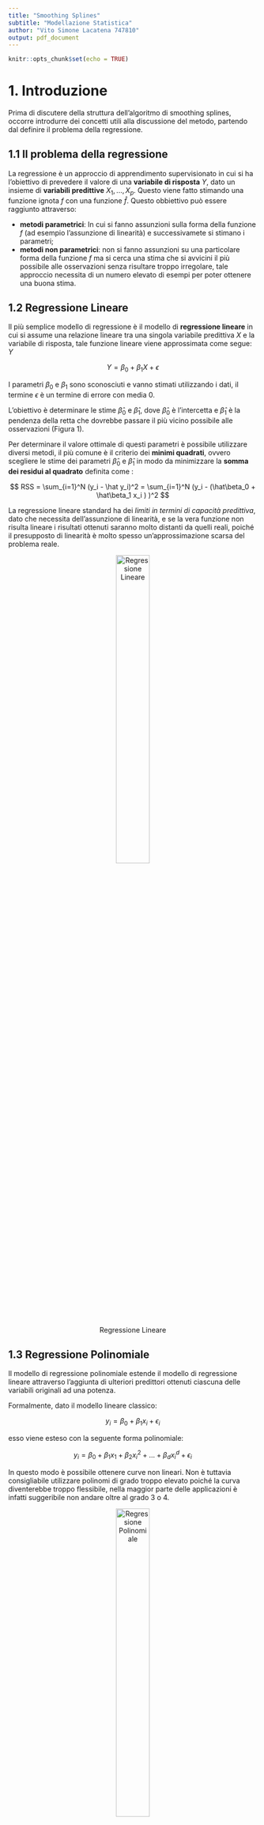 ```yaml
---
title: "Smoothing Splines"
subtitle: "Modellazione Statistica"
author: "Vito Simone Lacatena 747810"
output: pdf_document
---
```


```r
knitr::opts_chunk$set(echo = TRUE)
```

# 1. Introduzione
Prima di discutere della struttura dell'algoritmo di smoothing splines, occorre introdurre dei concetti utili alla discussione del metodo, partendo dal definire il problema della regressione.

## 1.1 Il problema della regressione
<p>La regressione è un approccio di apprendimento supervisionato in cui si ha l'obiettivo di prevedere il valore di una **variabile di risposta** $Y$, dato un insieme di **variabili predittive** $X_1,...,X_p$. Questo viene fatto stimando una funzione ignota $f$ con una funzione $\hat{f}$. Questo obbiettivo può essere raggiunto attraverso: </p> 
* **metodi parametrici**: In cui si fanno assunzioni sulla forma della funzione $f$ (ad esempio l'assunzione di linearità) e successivamete si stimano i parametri;
* **metodi non parametrici**: non si fanno assunzioni su una particolare forma della funzione $f$ ma si cerca una stima che si avvicini il più possibile alle osservazioni senza risultare troppo irregolare, tale approccio necessita di un numero elevato di esempi per poter ottenere una buona stima.



## 1.2 Regressione Lineare
<p> Il più semplice modello di regressione è il modello di **regressione lineare** in cui si assume una relazione lineare tra una singola variabile predittiva $X$ e la variabile di risposta, tale funzione lineare viene approssimata come segue: $Y$</p>
$$
Y = \beta_0  + \beta_1 X +  \epsilon
$$

<p>I parametri $\beta_0$  e $\beta_1$ sono sconosciuti e vanno stimati utilizzando i dati, il termine $\epsilon$ è un termine di errore con media 0.</p>
<p>L'obiettivo è determinare le stime $\hat\beta_0$ e $\hat\beta_1$, dove $\hat\beta_0$ è l'intercetta e $\hat\beta_1$ è la pendenza della retta che dovrebbe passare il più vicino possibile alle osservazioni (Figura 1).</p>
<p>Per determinare il valore ottimale di questi parametri è possibile utilizzare diversi metodi,  il più comune è il criterio dei **minimi quadrati**, ovvero scegliere le stime dei parametri $\hat\beta_0$  e $\hat\beta_1$ in modo da  minimizzare la **somma dei residui al quadrato**  definita come :</p>
$$
RSS = \sum_{i=1}^N (y_i - \hat y_i)^2 = \sum_{i=1}^N (y_i - (\hat\beta_0 +    \hat\beta_1 x_i ) )^2
$$


<p> La regressione lineare standard ha dei *limiti in termini di capacità predittiva*, dato che necessita dell'assunzione di linearità, e se la vera funzione non risulta lineare i risultati ottenuti saranno molto distanti da quelli reali, poiché il presupposto di linearità è molto spesso un’approssimazione scarsa del problema reale. </p>



<center>

![Regressione Lineare](./doc/img/linear-regression.png){width=40%}

</center>





## 1.3 Regressione Polinomiale
<p> Il modello di regressione polinomiale estende il modello di regressione lineare attraverso l'aggiunta di ulteriori predittori ottenuti ciascuna delle variabili originali ad una potenza. </p>
<p>Formalmente, dato il modello lineare classico: </p>

$$
y_i = \beta_0  + \beta_1 x_i +  \epsilon_i
$$

<p>esso viene esteso con  la seguente forma polinomiale:</p>


$$
y_i = \beta_0  + \beta_1 x_1 + \beta_2 x_i^2 +  ... + \beta_d x_i^d + \epsilon_i
$$
<p> In questo modo è possibile ottenere curve non lineari. Non è tuttavia consigliabile utilizzare polinomi di grado troppo elevato poiché la curva diventerebbe troppo flessibile, nella maggior parte delle applicazioni è infatti suggeribile non andare oltre al grado 3 o 4.</p>


<center>

![Regressione Polinomiale](./doc/img/poly-regression.png){width=40%}

</center>
## 1.4 Funzioni a gradino
<p>In alcune applicazioni, anche la regressione polinomiale può essere considerata limitata, tale limite è dato dalla loro natura globale: *determinare dei coefficienti per ottenere una specifica forma funzionale in una regione può far sì che la funzione assuma una forma troppo irregolare in regioni distanti*.</p>
<p> Un modo per superare questo limite è quello di utilizzare delle **funzioni a gradino**.</p>
<p>Tali funzioni dividono l'intervallo dei valori in $K$ bins distinti creando un insieme di valori di soglia (detti anche **cutpoints**) $c_1 ,c_2, ..., c_k$ e per ogni bin si va ad adattare una funzione costante, avremo quindi una funzione costante a tratti: </p>

$$
y_i = \beta_0  + \beta_1 C_1(x_i) + \beta_2 C_2(x_i) +  ... + \beta_k C_k(x_i)  + \epsilon_i
$$


dove $C_j$ con $j = 1...k$ è una funzione che assume valore 1 se $c_{j-1}< x_i < c_j$ altrimenti 0.

## 1.5 Funzioni base

<p>I modelli di regressione polinomiali e funzoni a scalini sono casi particolari di un framework generico di funzioni base, in cui si va ad adattare il seguente modello:</p>

$$
y_i = \beta_0  + \beta_1 b_1(x_i) + \beta_2 b_2(x_i) +  ... + \beta_k b_k(x_i)  + \epsilon_i
$$

<p>dove $b_j(.)$ sono funzioni base scelte in anticipo. </p>
<p>Questo significa che è possibile rivedere i casi precedenti come istanze di questo generico modello, ovvero:</p>
* regressione polinomiale: $b_j(x_i) = x_i^j$ ;
* funzioni a scalini : $b_j(x_i) = C_j(x_i)$ ;


## 1.6 Regressione polinomiale a tratti e Spline 
<p><p>Esiste una classe di funzioni base che estende l' approccio che di regressione polinomiale e la regressione constante a tratti.</p>

<p>**Idea**: Invece di adattare un polinomio di grado elevato su l'intero intervallo dei valori della variabile predittrice $X$ ,si potrebbe pensare di utilizzare una  funzione polinomiale a tratti, dividendo il dominio di X in intervalli contigui e rappresentando f con un polinomio di grado inferiore separato in ogni intervallo.</p>
<p>Tale approccio è chiamato **regressione polinomiale a tratti**.</p>
<p>**Esempio**: Se si considerano polinomi di terzo grado e si divide l'intervallo originale X sul punto $c$, avremmo due cubiche con differenti coefficienti:

![](./doc/img/cubicsplines.PNG){width=50%}
  
<p>In questo caso si adatteranno due diversi polinomi con i propri coefficienti, il punto $c$ dell'intervallo in cui si passa da un polinomio ad un altro è chiamato **nodo** ( o **knot** ).</p>


**Osservazione**: con $K$ nodi si avranno $K+1$ polinomi.

<p> I **gradi di libertà** per questo esempio sono 8, per gradi di libertà si intende il numero di parametri liberi (come il numero dei coefficienti in una funzione polinomiale), nell'esempio precedente il numero di gradi di libertà è quattro per ogni polinomio (poiché di grado 3), quindi in tutto otto.</p>

### 1.6.1 Vincoli di continuità

<center>

  ![Differenze con diversi livelli di continuità](./doc/img/disc){width=50%}

</center>

<br>
<p> Per avere una curva che non sia troppo flessibile e non appaia discontinua nel passaggio da un intervallo all'altro è importante
aggiungere tre vincoli: la **funzione deve essere continua** e  la **derivata prima e seconda dei polinomi a tratti devono essere continue**, in questo modo non solo il polinomio a tratti sarà continuo ma sarà anche smussato (Figura 3).</p>
<p>Ad ogni vincolo il numero di gradi di libertà si riduce di 1, in questo modo i gradi libertà del polinomio di grado 3 visto prima si riducono a 5.</p>


### 1.6.2 Spline
<p>Una **spline di ordine** $d$ con nodi $c_j$, $j=1,...,K$ *è un polinomio a tratti di ordine $d$ avente derivate continue sino all' ordine $d-1$.*</p>

<p>Le spline più utilizzate sono le **spline cubiche**,  con $K$ nodi utilizzano $K+4$ gradi di libertà e sono due volte differenziabile nell'intero intervallo X. Questo tipo di spline sono popolari perchè risulta  difficile all'occhio umano individuare una  discontinuità ai nodi.</p>

### 1.6.3 Basi della Spline
<p> Una regressione spline può essere rappresentata in termini di funzioni basi, come le **funzioni base a potenza troncate**.</p>
<p>**Caso semplice: ** regressione spline lineare con grado $d = 1$ e $K = 1$ nodi</p>

$$
y_i = \beta_0  + \beta_1 b_1(x_i) +  \beta_2 b_2(x_i)  + \epsilon_i
$$

dove $b_1(x) =  x$ e successivamente si usano funzioni  base troncate

![](./doc/img/lineartrunc.PNG){width=40%}


Se $x_i \le c$ allora $(x_i - c)_+ = 0$ e 
$y_i$ = $\beta_0$  + $\beta_1 x_i   + \epsilon_i$

Se $x_i > c$ allora $(x_i - c)_+ = (x_i - c)$ e 
$y_i$ = $\beta_0$  + $\beta_1 x_i  + \beta_2(x_i - c) + \epsilon_i$

<p>**Caso generale:** regressione spline di grado $d$  e $K$ nodi</p>

$y_i$ = $\beta_0$  + $\beta_1 b_1(x_i) +  \beta_2 b_2(x_i) + \beta_K b_K(x_i) + \beta_{K+1} b_{K+1}(x_i) +...+ \beta_{K+d} b_{K+d}(x_i) + \epsilon_i$

<p>le funzioni base sono</p>
$$
x,x^2,...,x^d,h(x,c_1),...,h(x,c_K)
$$

<p>dove in questo caso </p> $h(x,c) = (x-c)^d_+ = (x-c)^d$ se $x > c$ altrimenti $0$.</p>



### 1.6.4 Splines cubiche naturali
<p> Le Spline di grado superiore ad secondo mostrano un elevata variabilità agli estremi dell’intervallo. </p>
<p>Le  **spline naturale** risolvono questo problema, e permettono di produrre stime più stabili agli estremi dell' intervallo, aggiungendo un ulteriore vincolo che impone che la funzione sia lineare agli estremi dei nodi, con l' aggiunta di questo  vincolo  si liberano in tutto 4 gradi di libertà.</p>

### 1.6.5 La scelta del numero e della posizione dei nodi
<p>Un metodo obiettivo per determinare il numero e la posizione dei nodi consiste nell'utilizzare la cross-validation in cui si effettuano più iterazioni utilizzando una parte dei dati per adattare la spline con un determinato numero K di nodi e i dati non visti rimanenti sono utilizzati per fare la previsioni, si calcola una somma dei quadrati dei residui complessiva per avere una misura di valutazione. La procedura può essere effettuata più volte per diversi valori di K e scegliere il modello che ha fornito un risultato di RSS più piccolo.</p>

### 1.6.6 Vantaggi rispetto alla regressione polinomiale
<p>Le spline di regressione permettono di ottenere risultati superiori rispetto a quelli della regressione polinomiale, perchè a differenza dei polinomi che per produrre una curva flessibile deve utilizzare un alto grado, le spline ottengono flessibilità aumentando il numero dei nodi ma mantenendo un grado basso, producendo in questo modo stime più stabili permettendo di posizionare più nodi(quindi più flessibilità) in regioni in cui la funzione da stimare tende a cambiare rapidamente e meno nodi in regioni in cui la funzioni è più stabile.</p>

# 2. Smoothing Splines

## 2.1 Panoramica
<p> Si consideri il problema di trovare la funzione $f(x)$  tale che minimizzi la **somma dei quadrati dei residui** </p>
$$
RSS = \sum_{i=1}^n (y_i - f(x_i))^2
$$ 

<p>In assenza di alcun vincolo si potrebbe ottenere un RSS pari a zero scegliendo la funzione $f$ che interpoli perfettamente tutti i puntii $y_i$, tuttavia la curva di regressione risulterebbe troppo flessibile. </p>
<p>Occorre quindi e il modo di smussare la funzione, modificando la $RSS$ da minimizzare nella seguente forma: </p>
$$
RSS(f,\lambda) = \sum_{i=1}^n (y_i - f(x_i))^2 + \lambda\int f''(t)^2 dt
$$

<p>La funzione $f$ è definita **smoothing spline**. </p> 
<p> L'approccio smoothing splines è una tecnica molto utilizzata di **regressione non parametrica**, dato che non si fa alcuna assunzione sulla forma di $f$ ma si cerca una stima di una funzione sconosciuta che si avvicini il più possibile alle osservazioni senza risultare né troppo approssimativa né, nel caso opposto, troppo irregolare. </p>


<p> La prima parte di $RSS$ definisce una misura di distanza dai dati mentre la seconda parte definisce una **termine penalità** che va a penalizzare la variabilità della funzione $f$, la quantità $\lambda\int f''(t)^2 dt$  è quindi una misura del cambiamento globale nella funzione $f'(t)$ </p>
* se $f$ è smussata $\int f'(t)$ sarà costante e  $\int f''(t)$ avrà un valore molto piccolo;
* se $f$ è irregolare $\int f'(t)$ sarà molto variabile   e  $\int f''(t)$ avrà un valore molto grande;

<p>Il parametro $\lambda$ è un **parametro di smoothing** che porterà $f$ ad essere smussata, il parametro assume valori compresi in  $(0,\infty)$ :</p>
* Con valore $\lambda = 0$ i suoi effetti sono nulli e quindi la funzione assumerà un comportamento molto irregolare;
* con $\lambda = \infty$ la funzione sarà una linea retta che passa il più vicino possibile ai dati.

<p> Quindi grandi valori di $\lambda$ producono curve smussata, mentre piccoli valori di questo parametro producono curve più irregolari. </p>
<p>Occorre notare che all'aumentare del valore di $\lambda$ da 0 a $\infty$ il numero di gradi di libertà descresce da $n$ a 2, il parametro di regolarizzazione $\lambda$ controlla l'irregolarità della spline e quindi anche i gradi di libertà effettivi. </p>


<p>La funzione $f(x)$ che **minimizza la RSS** è una **spline cubica naturale ** avente nodi ad ogni punto $x_1,...,x_n$, ovvero è  un polinomio cubico a tratti con nodi a valori distinti di X, derivate prime e seconde continue ad ogni nodo, ed inoltre è lineare nelle regioni al di fuori dei nodi estremi.</p>


<p>Il vettore n-dimensionale $\hat{f}_\lambda$ contenenti i valori adattati ai dati di training $x_1,...,x_n$, nonchè soluzione di  $RSS(f,\lambda)$ per un determinato valore di $\lambda$ può essere quindi scritto nella seguente forma :</p>

$$
\hat{f}_\lambda = S_{\lambda}y
$$


Questo perché, riscrivendo la spline cubica naturale in termini delle sue funzioni base : </p>

$$
f(x) = \sum_{j=1}^n N_j(x) \theta_j
$$
<p> Dove $N_j$ denota la j-esima funzione base  n-dimensionale della spline cubica naturale, e $\theta_j$  è un generico parametro.</p>
<p> Si può così riscrivere il criterio di minimizzazione nella seguente forma: </p>
$$
RSS(f, \lambda) = (y - N \theta)^T(y -N \theta) + \lambda \theta^T \Omega_n \theta
$$
<p>Con $N_{i,j} = N_j(x_i)$ e $\{\Omega_n\}_{j,k} = \int N_j''(t)N_k''(t)dt$ </p>

<p> Il vettore di  coefficenti $\hat{\theta} = (\hat{\theta_1},...,\hat{\theta_n})^T$ è soluzione del seguente problema di minimizzazione</p>

$$
\hat{\theta} = \underset{\theta \in \mathbb{R}^n}{\operatorname{argmin}}  (y - N \theta)^T(y -N \theta) + \lambda \theta^T \Omega_n \theta
$$
<p>che è un problema di *regressione ridge generalizzata*, avente come soluzione:</p>


$$
\hat{\theta} = (N^TN + \lambda \Omega_n)^{-1}N^T y.
$$
<p>Dato ll vettore $\hat{f}_\lambda$  soluzione di RSS  </p>
$$
\hat{f}_\lambda = \sum_{j=1}^n N_j(x)\hat{\theta}_j
$$
<p>può essere scritto come: </p>
$$
\hat{f}_\lambda = N(N^TN + \lambda \Omega_n)^{-1}N^Ty
$$ 
&nbsp;
<p>definendo $S_{\lambda} =  N(N^TN + \lambda \Omega_n)^{-1}N^T$
si ha che: </p>
$$
\hat{f}_\lambda = S_{\lambda}y
$$


<p>La matrice di dimensione $n \times n$ $S_{\lambda}$ è nota  come **matrice di smooothing**.</p>
## 2.2 Proprietà della Matrice di Smoothing

<p>La matrice di smoothing:</p>
* é una matrice  quadtrata $n \times n$ simmetrica di rango $n$
* è semi-definitia positiva ,ovvero $\forall x \neq 0$  $xS_\lambda x \ge 0$


<p> Dato che $S_\lambda$ è simmetrica e semi definita positiva, essa ammette una **eigendecomposition**.</p>

<p> Assumendo che N sia invertibile (ovvero esiste una matrice $N^{-1}$ tale che il prodotto matriciale tra le due restituisce la matrice identità), la matrice di smoothing può essere riscritta nel seguente modo:</p>
<p>$S_\lambda = N(N^T N + \lambda \Omega_N)^{-1} N^T$ </p>
<p>$=N(N^T N + \lambda (N^T N^{-T}) \Omega_N (N^{-1} N))^{-1} N^T$</p>
<p>$=N [N^T (N + \lambda N^{-T}) \Omega_N (N^{-1}) N]^{-1} N^T$</p>
<p>$=N N^{-1} (I + \lambda N^{-T} \Omega_N N^{-1})^{-1}N^{-T}N^T$</p>
<p>$=( I + \lambda K)^{-1}$</p>


Dove $K = N^{-T} \Omega_N N^{-1}$ è una **matrice di penalità**.

La decomposizione della matrice in termini dei suoi autovalori e autovettori è quindi la seguente:
$$
S_\lambda = \sum_{k=1}^N \rho_k(\lambda) u_k u_k^T
$$
Con 
$$
 \rho_k(\lambda) = \frac{1}{1 + \lambda d_k}
$$
<p>Dove $d_k$ è il k-esimo autovalore di $K$.</p>

<p>La **somma degli elementi diagonali della matrice di smoothing** corrisponde al **numero dei gradi di libertà** della smoothing spline.</p>
$$
df_\lambda = trace(S_{\lambda})
$$




## 2.3 Selezione automatica dei parametri di smoothing
<p>In generale i parametri di smoothing da stimare per la regressione spline  sono:</p>
* il grado delle spline;
* il numero e la posizione dei nodi.

<p>Nel caso delle smoothing splines si avrà un solo parametro $\lambda$ da stimare, poichè: </p>
* Il grado della spline è fissato a 3 e
* I  nodi della spline corrispondono alle osservazioni distinte; 

<p> Il parametro $\lambda$ dato regola il gradi di libertà effettivi della smoothing spline, inoltre è possibile ricavare il valore di  $\lambda$ dato un fissato numero di gradi di libertà, questo perchè dato che   $df_\lambda = trace(S_{\lambda})$ è monotona in $\lambda$ è possibile invertire la relazione.</p>


<p> Uno dei metodi per valutare la scelta del parametro $\lambda$ è la **Cross-Validation**, in particolare la **Leave-One-Out (LOOCV)** che consiste nell'adattare il modello su N-1 osservazioni e effettuare una predizione sull'unica osservazione non vista. Questa procedura viene eseguita per N volte.</p>
<p>L'**errore di Cross-Validation Leave One Out** è calcolato come segue: </p>

$$
RSS_{CV}(\lambda) = \sum_{i=1}^N \left (y_i -\hat{f}_\lambda^{(-i)}(x_i)\right )^2
$$
<p> Dove la notazione $\hat{f}_\lambda^{(-i)}$ indica la funzione smoothing spline adattata su tutti  i dati di training tranne che su $x_i$.</p>
<p>Si può dimostrare che questo errore può essere calcolato in modo efficente utilizzando la seguente formula:</p>

$$
RSS_{CV}(\lambda) = \sum_{i=1}^N \left (y_i -\hat{f}_\lambda^{(-i)}(x_i)\right )^2= \sum_{i=1}^N \left [\frac{y_i -\hat{f}_\lambda(x_i)}{1 - \{S_\lambda\}_{ii}}\right ]^2
$$

<p>In questa formula:</p>
* il termine $\hat{f}_\lambda$ indica  la funzione spline adattata a *tutte* le osservazioni ( anche $x_i$) e valutata in $x_i$ 
* $\{S_\lambda\}_{ii}$ l'elemento diagonale i-esimo della matrice $S_\lambda$.

<p>Questa formula afferma che è possibile calcolare in modo rapido ciascuno degli **adattameti leave one out** utilizzando solo la funzione adattata a tutte le osservazioni. </p>


<p>La LOOCV può essere interpretata come una somma dei residui quadtrati *pesata* con $w_i = \frac{1}{(1 - \{S_\lambda\}_{ii})^2}$, dato che $\{S_\lambda\}_{ii}$ è diverso per ogni osservazione, il criterio da un peso diverso ad ogni osservazione.
Un miglioramento della LOOCV è la Generalized Cross-Validation (GCV) che permette di equilibrare il peso delle diverse osservazioni, questo criterio trova il valore di $\lambda$ che minimizza</p>

$$
GCV(\lambda) = \frac{\frac{1}{n} \sum_ {i=1}^n (y_i - \hat{f}_\lambda(x_i))^2}{(1 - trace(S_\lambda)/n)^2}
$$


## 2.4 Compromesso Bias-Varianza

<p>Il compromesso bias-varianza è una proprietà specifica di tutti i modelli di apprendimento automatico (supervisionati), che impone un compromesso tra la “flessibilità” del modello e il comportamento su dati non visti. </p>


<p>La **varianza** si riferisce alla *variazione del valore della funzione stimata $\hat f$ al variare dei dati di training* che vengono utilizzati, se un metodo presenta una varianza elevata allora piccole variazioni nei dati di training possono portare a grandi variazioni in $\hat f$. </p>

<p> Il **bias** si riferisce alla *distorsione introdotta approssimando un problema complesso con un modello più semplice*.</p>

<p> Occorre definire un compromesso tra bias e varianza poiché al crescere  dell'una, decrescerà l'altra.</p>

<p> La scelta del valore di $df_\lambda$ ha effetto sul bias e sulla varianza in quanto:</p>
* valori **troppo bassi di $df_\lambda$** provocano un **alto bias** e una **bassa varianza** e la funzione andrebbe in **underfitting** dato che il modello sarà troppo semplice;
* valori **troppo alti di $df_\lambda$** provocano un **basso bias** ma un **alta varianza** e la funzione andrebbe in **overfitting** dato che il modello sarà troppo flessibile;


<p> Dato che $\hat{f}_\lambda = S_{\lambda}y$, si ha che: </p>
* $Cov(\hat f) = S_\lambda Cov(y)S_\lambda ^T = S_\lambda S_\lambda ^T$ (Gli elementi diagonali sono le varianze puntuali al punto $x_i$) 
* $Bias(\hat f) = f - E[\hat f] = f -  S_\lambda f$

<p>dove $f$ è il vettore (sconosciuto) delle valutazioni della vera f nei punti di training X.</p>

## 2.5 Caso Multidimensionale
<p>Sino ad ora si è considerato il caso unidimensionale del metodo delle smoothing splines, ma tale approccio può essere generalizzato anche per un numero superiore di dimensioni. Data la coppia $y_i,x_i$ , con $y_i \in \mathbb{R}$ e $x_i \in \mathbb{R}^d$, e una funzione di regressione d-dimensionale $f(x)$, si consideri il seguente problema:</p>

$$
\min_f \sum_{i=1}^N \{y_i - f(x_i)\}^2 + \lambda J[f] 
$$

<p>dove $J$ è una funzione di penalità appropriata per stabilizzare una funzione f in $\mathbb{R}^d$. Esempio in $\mathbb{R}^2$:</p>
$$
 J[f] = \int \int_{\mathbb{R}^2} \left[ \left( \frac{\partial^2 f(x)}{\partial x_1^2}\right)^2 + 2\left( \frac{\partial^2 f(x)}{\partial x_1 \partial x_2}\right)^2 +\left( \frac{\partial^2 f(x)}{\partial x_2^2}\right)^2\right]dx_1dx_2.
$$

<p>Utilizzando per l'ottimizzazione questa penalità si ottiene una superficie bidimensionale smussata, nota come **spline a superficie sottile** (thin-plate spline). Condivide molte proprietà con la smoothing spline unidimensionale. </p>

* Per $\lambda \to 0$ si ottiene come soluzione una funzione di interpolazione;
* Per $\lambda \to \infty$ la soluzione converge al piano dei minimi quadrati;

<p> Per valori intermedi, la soluzione può essere rappresentata come un **espansione lineare delle funzioni base**. La soluzione ha la forma </p>


$$
f(x) = \beta_0 + \beta^Tx + \sum_{j=1}^Ta_jh_j(x)w
$$
<p>Dove $h_j = ||x - x_j||^2log||x -x_j||$. I coefficienti si determinano sostituendo la $f(x)$ in $$\min_f \sum_{i=1}^N \{y_i - f(x_i)\}^2 + \lambda J[f]$$ 

<p> In generale si può rappresentare $f \in \mathbb{R}^d$ come una espansione di qualsiasi grande insieme di funzioni base, e controllare la complessità applicando un regolarizzatore come quello visto precedentemente. </p> 



<p> Per esempio se si considera il caso di $X \in \mathbb{R}^2$ si ha :</p>
* Una base di funzioni $h_{11}(X_1),...,h_{1K_1}(X_1)$ per rappresentare la funzione di coordinate $X_1$
* Una base di funzioni $h_{21}(X_2),...,h_{2K_2}(X_2)$ per rappresentare la funzione di coordinate $X_2$ 

<p>Una funzione di coordinate $f(X_1,X_2)$ può essere rappresentata in termini del prodotto delle basi delle due funzioni su $X_1$ e $X_2$:</p>

$$
f(X_1,X_2) = \sum_{i=1}^{K_1}\sum_{j=1}^{K_2} \theta_{ij} h_{1i}(X_1)h_{2j}(X_2)
$$
<p>Si può quindi costruire una base di una funzione spline multidimensionale dai prodotti di tutte le coppie di basi di funzioni di ogni  smoothing-spline univariata. </p>
<p>L'aumentare della dimensione comporta una crescita esponenziale in termini di funzioni base e occorre quindi ridurre il numero di funzioni per ogni coordinata, uno dei modi più naturali utilizzata da una classe ristretta delle splines mutlidimensionali è quello di assumere che la funzione $f$ sia **additiva**, ovvero: </p>
$$
f(X) = \alpha + f_1(X_1) + ... + f_d(X_d)
$$
<p> In questo modo il termine di penalità può essere espresso come </p>
$$
J[f] = J(f_1 + f_2 + ... + f_d) = \sum_{j=1}^d \int f_j''(t_j)^2 dt_j
$$

 
# 3. Implementazioni in R
<p> R è un linguaggio e ambiente di programmazione nato negli anni 90 per usi statistici. R è oggi molto diffuso, grazie alla flessibilità della sintassi, alla sua natura modulare e la sempre più vasta comunità che ne supporta lo sviluppo. R rappresenta oggi un framework in grado di acquisire moli di dati dalle più disparate sorgenti, offrendo strumenti per una loro analisi immediata ed efficiente. </p>

<p>Sono presenti due principali implementazioni della smoothing spline in R, in due package distinti: </p>
* la funzione **smooth.spline** nel package **stats**;
* la funzione **ss** nel package **npreg**;

## 3.1 Funzione smooth.spline
Gli argomenti in input alla funzione smooth.spline sono i seguenti:


| Argomento | Descrizione | 
|:--:|:--------------------|
| x | Vettore di valori della variabile predittiva| 
| y | Vettore di valori della variabile di risposta | 
| w | Vettore di pesi della stessa dimensione di x (opzionale), di default è un vettore di 1|
|df| Numero dei gradi di libertà desiderati. Più alto è il numero, più flessibile sarà la curva adattata, il valore é compreso  essere compreso tra 1 e il numero di punti distinti in x|
|spar| Parametro di smoothing, se specificato il parametro $\lambda$  Può essere speè una funzione monotona di spar|
|lambda| Può essere specificato direttamente al posto di scar  o df|
|cv|Booleano, se impostato a TRUE viene utilizzata la cross-validation di Tipo Leave-One-Out (LOOCV) altriementi  se FALSE la Generalized Cross-Validation (GCV). Viene usato per il calcolo dei parametri di smoothing solo quando sia spar che df non sono specificati è anche se vengono speficiati è  comunque  usato per determinare cv.crit nel risultato. Impostando questo argoemento su NA  si salta la valutazione|
|all.knots| Se TRUE utilizza tutii i punti distinti come nodi, se FALSE usa un sottoinsieme di questi punti|
|nknots|Può essere settato come il numero o un criterio che resituisce il numero di nodi ( funziona solo se all.nots = FALSE)|
|keep.data|Booleano che specifica se i dati di input devono essere mantenuti nel risultato. Se TRUE (come per default), i valori adattati e i residui sono disponibili dal risultato|
|df.offset|Permette di aumentare i gradi di libertà di df.offset nel criterio GCV.|
|penality|Coefficiente della penalità per i gradi di libertà nel criterio GCV.|
|control.spar|Lista opzionale con i componenti nominati che controllano la ricerca della radice quando il parametro di smoothing spar è calcolato.|
|tol|Soglia di  tolleranza per l'uguaglianza o l'unicità dei valori x. I valori sono suddivisi in intervalli di dimensione tol e i valori che cadono nello stesso intervallo sono considerati uguali. Deve essere strettamente positivo (e finito)|
|keep.stuff|Argomento booleano sperimentale che indica se il risultato deve tenere extra dai calcoli interni. Dovrebbe permettere di ricostruire la matrice X e altro.|

<p> I componenti più importanti presenti nell'oggetto restituito dalla funzione smooth.spline sono i seguenti:</p>
* **x** : i valori distinti di x;
* **y** : i valori adattati corrispondenti a x;
* **w**:  i pesi utilizzati ai valori unici di x;
* **cv.crit**: punteggio della cross-validation effettiata a seconda di cv. Il punteggio CV è spesso chiamato "PRESS" , per 'PREdiction Sum of Squares';
* **pen.crit** : il criterio penalizzato, ovvero la somma (ponderata) dei quadrati residui (RSS);
* **df** : gradi di libertà utilizzati.;
* **lambda** : il valore di $\lambda$;

* **fit**: Lista di oggetti quali la sequenza dei nodi, il numero di coefficenti, e i loro valori, valore minimo e il range di valori di x;



## 3.2 Funzione ss
<p>La funzione $ss$ è ispirata alla funzione $smooth.spline$ del package stats, in aggiunta a $smooth.splin$:</p>
- Invece dell'argomento cv disponde di $method$ permettendo di scegliere tra otti diversi metodi (GCV, OCV, GACV, ACV, REML, ML, AIC) per selezionare il parametro di smoothing;
- Permette di definire tre tipi di spline(linear, cubic,quintic);
- permette di definire un vincolo di periodicità
- permette di specificare i valori dei nodi

<p>GLi argomenti x,y,w,df,spar,lambda,all.knots,nknots,keep.data,df.offset,penality,control.spar sono gli stessi ritrovati in smooth.spline. Di seguito verranno descritti gli argomenti presenti in $ss$ e non presenti in $smooth.spline$.</p>

| Argomento | Descrizione | 
|:--:|:-------------|
| method | Metodo per selezionare il parametro di smoothing. Ignorato se viene fornito spar o lambda.| 
|m|Il valore predefinito è m = 2, che è una spline di smoothing cubica. Imposta m = 1 per uno spline lineare o m = 3 per uno spline quintico |
|periodic|Se TRUE, la funzione stimata f(x) è costretta ad essere periodica |
|knots| Vettore dei valori dei nodi per la spline. I valori dovrebbero essere singoli e all'interno dell'intervallo dei valori x (per evitare un warning).|
|bernoulli| Se TRUE, vengono utilizzati polinomi di Bernoulli scalati per le funzioni di base e di penalizzazione. Se FALSE, produce la definizione "classica" di una spline di smoothing.|

# 4. Esempio: Graduate Admission

## 4.1 Dataset
<p>Vediamo ora un esempio pratico utilizzando come dataset di riferimento **Graduate Admission** ( link: https://www.kaggle.com/mohansacharya/graduate-admissions). Il dataset è stato creato per la previsione delle ammissioni dei laureati, contiene diversi variabili considerati importanti durante l'applicazione per i programmi di master. Le feature incluse sono:</p>

* **GRE Scores** (General Test Score)
* **TOEFL Scores** (Test Of English as a Foreign Language)
* **University Rating** ( su 5 )
* **Statement of Purpose (SOP)** e **Letter of Recommendation Strength (LOR)** ( su 5 )
* **Undergraduate GPA** (Grade Point Average) ( su 10 )
* **Research Experience** ( booleano )
* **Chance of Admit** (da 0 a 1)

<p>Questo dataset ha lo scopo di aiutare gli studenti nella selezione delle università con i loro profili. Il risultato previsto dà loro un'idea delle loro possibilità per una particolare università. </p>
<p>Utilizzando il Dataset è possibile effettuare un task di regressione utilizzando le variabili predittive fornite (punteggio GRE, punteggio TOEFL, rating universitario, ecc.) per determinare la relazione tra i punteggi ottenuti e la probabilità di ammissione di un nuovo candidato, valutando quanto quindi quanto questi test siano importanti per la probabilità di essere ammessi. </p>
&nbsp;

**Caricamento del dataset**
&nbsp;


```r

data <- read.csv(file = './data/admission.csv',sep=',')


head(data,20)


```
&nbsp;

<p>Di seguito verranno mostrate diverse applicazioni della  smoothing spline  utilizzando come variabile di risposta la variabile  **Chance.of.Admit**, e un’unica variabile predittiva, scelta tra le variabili numeriche del dataset.</p>
<p> **Variabile Predittiva: GRE Score** </p>
<p> Considero come variabile predittive il punteggio GRE, plottando i valori di **Chance.of.Admit** per diversi valori della variabile **GRE Score**.</p>
&nbsp;
```r
library(scales)
xlabel = 'GRE.Score'
ylabel = 'Chance.of.Admit'
x <- data$GRE.Score
y <- data$Chance.of.Admit
plot(x,y,xlab = xlabel,ylab = ylabel,type = "p",col=alpha('darkblue', 0.2),pch =16,cex=0.8)

```


### 4.2 Casi Estremi

<p> Impostando il parametro **df** dei gradi di libertà con df = n (numero di osservazioni uniche ) e df = 2 si ottengono i casi estremi.</p>
<p> Si ricorda  che al crescere del valore di $\lambda$ il numero di gradi di libertà decresce, la funzione *smooth.spline* determina automaticamente a quali valori di $\lambda$ corrispondono i gradi di libertà impostati e adatta la funzione in base ai parametri specificati.</p>

```r
n = length(unique(x))

spline_A <- smooth.spline(x,y,df = 2,all.knots = TRUE)
spline_B <- smooth.spline(x,y,df = n,all.knots = TRUE)

print(spline_A)
```
<p> Speficando un numero di gradi di libertà pari a 2 si ottenuto un valore di $\lambda$ = 4366.614 , la somma dei residui al quadrato *RSS*  con questa funzione è di circa 0.456</p>
```r
print(spline_B)
```
<p> Speficando un numero di gradi di libertà pari al numero di osservazioni distinte, si ottenuto un valore di $\lambda$ vicino allo zero, la somma dei residui al quadrato *RSS*  con questa funzione è anch'essa vicino allo zero in quanto si sarà ottenuta una curva che passa perfettamente per i punti di training ma sarà troppo flessibile.</p>
&nbsp;
```r
plot(x,y,xlab = xlabel,ylab = ylabel,type = "p",col=alpha('darkblue', 0.2),pch =16,cex=0.8)
lines(spline_A,lwd=2,col="blue")
lines(spline_B,lwd=2,col="red")
legend("bottomright", c(paste("df=2, ",'lambda',"=",format(spline_A$lambda,scientific = TRUE)),paste("df=",n, ",lambda=",format(spline_B$lambda,scientific = TRUE))) ,col=c("blue","red"),lwd=2)

```


<p> Dal grafico  si può notare infatti  che con un numero di gradi di libertà di 2 il parametro labmda assume un valore molto alto, la curva risultante sarà quindi una retta, al contrario  con un numero di gradi di libertà pari al numero di osservazioni il parametro $\lambda$ avrà un valore vicino a  0 e la curva risultante sarà molto irregolare .</p>



### 4.3 Adattare la smoothing spline con la cross-validation 

<p> Vediamo di adattare la smoothing spline stimando i parametri di $\lambda$ e di $df$  in modo da ottenere un risultato ottimale.</p>
<p>Richiamando la funzione *smooth.spline* non specificando nessuno dei parametri quali lambda, df e spar, la funzione effettuerà automaticamente una cross validation per stimare i parametri di smoothing. </p>
&nbsp;
```r
GRE_fit <- smooth.spline(x, y,all.knots = TRUE)
GRE_fit
```
&nbsp;


```r
plot(x,y,xlab = xlabel,ylab = ylabel,type = "p",col=alpha('darkblue', 0.2),pch =16,cex=0.8)
lines(GRE_fit,lwd=2,col="purple")
legend("bottomright",paste("df=",GRE_fit$df ,'lambda',"=",format(GRE_fit$lambda,scientific = TRUE)),col="purple",lwd=2)

```
<p> I parametri di smoothing ottenuti sono quelli che minimizzano l'errore di cross-validation. La smoothing spline adattata è la curva visualizzata nel grafico che  minimizza la RSS ed assume una forma  smussata.</p>
&nbsp;


## 4.3 Altre variabili del dataset
<p>**Variabile Predittiva: TOEFL Score**</p>

<p> Vediamo che rislutati si ottengono utilizzando come variabile predittiva il TOEFL Score per predire la probabilità di ammissione. </p>

```r
xlabel <- 'TOEFL.Score'
ylabel <- 'Chance.of.Admit'
x <- data$TOEFL.Score
y <- data$Chance.of.Admit
plot(x,y,xlab = xlabel,ylab = ylabel,type = "p",col=alpha('darkblue', 0.2),pch =16,cex=0.8)
```
```r

TOEFL_fit <- smooth.spline(x, y,all.knots = TRUE)
print(TOEFL_fit)
plot(x,y,xlab = xlabel,ylab = ylabel,type = "p",col=alpha('darkblue', 0.2),pch =16,cex=0.8)
lines(TOEFL_fit,lwd=2,col="purple")
legend("bottomright",paste("df=",TOEFL_fit$df ,'lambda',"=",format(TOEFL_fit$lambda,scientific = TRUE)),col="purple",lwd=2)

```
In questo caso la smoothing spline risulta lineare.


<p> **Variabile Predittiva: CGPA** </p>
```r

plot(x= data$CGPA,
     y= data$Chance.of.Admit,
     xlab = 'CGPA',
     ylab = 'Chance.of.Admit',
     type = "p",
     col=alpha('darkblue', 0.2),
     pch =16,cex=0.8)

fit <- smooth.spline(x=data$CGPA,
                     y= data$Chance.of.Admit,
                     all.knots = TRUE)
print(fit)
lines(fit,lwd=2,col="purple")
legend("bottomright",paste("df=",fit$df ,'lambda',"=",format(fit$lambda,scientific = TRUE)),col="purple",lwd=2)

```

<p> **Variabile Predittiva: LOR** </p>
```r

plot(x= data$LOR,
     y= data$Chance.of.Admit,
     xlab = 'LOR',
     ylab = 'Chance.of.Admit',
     type = "p",
     col=alpha('darkblue', 0.2),
     pch =16,cex=0.8)

fit <- smooth.spline(x=data$LOR,
                     y= data$Chance.of.Admit,
                     all.knots = TRUE)
print(fit)
lines(fit,lwd=2,col="purple")
legend("bottomright",paste("df=",fit$df ,'lambda',"=",format(fit$lambda,scientific = TRUE)),col="purple",lwd=2)

```

<p> **Variabile Predittiva: SOP** </p>
```r

plot(x= data$SOP,
     y= data$Chance.of.Admit,
     xlab = 'SOP',
     ylab = 'Chance.of.Admit',
     type = "p",
     col=alpha('darkblue', 0.2),
     pch =16,cex=0.8)

fit <- smooth.spline(x=data$SOP,
                     y= data$Chance.of.Admit,
                     all.knots = TRUE)
print(fit)
lines(fit,lwd=2,col="purple")
legend("bottomright",paste("df=",fit$df ,'lambda',"=",format(fit$lambda,scientific = TRUE)),col="purple",lwd=2)

```

# 5. Conclusioni
<p>In conclusione le smoothing spline sono un tipo di spline ottenute dalla minimizzazione della somma dei quadrati dei residui soggetto ad una penalità di smoothing, viene utilizzato il parametro $\lambda$ per regolarizzare la funzione  in modo che assumi una forma né troppo irregolare né troppo approssimativa in base ai dati.</p>
<p>Il metodo smoothing spline appartiene appartenente alla famiglia di metodi non parametrici e consente di ottenere risultati superiori rispetto all'utilizzo di approcci più limitati come la regressione lineare o polinomiale. </p>
<p>E stato mostrato un esempio di applicazione in R  sul dataset Graduation Admission, con i seguenti risultati:</p>


| X | df            |  $\lambda$   | RSS |
|:--|:-------------|:-------------|:---
| GRE| 13.63638 | 0.0002760996 |0.191392|    |
| TOEFL| 2 |  41200.14 |  0.1849276    |
| CGPA| 7 |  0.004188792|0.7811333     |
| LOR| 2 | 3393947 |0.04061662|
| SOP| 3 |  0.534632 |0.05065631|

